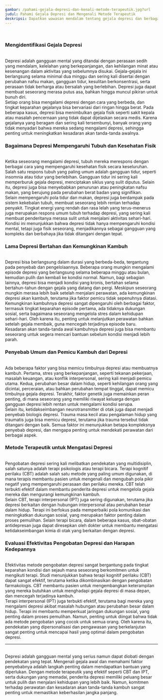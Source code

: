 ```yaml
---
gambar: /pahami-gejala-depresi-dan-kenali-metode-terapeutik.jpg?url
judul: Pahami Gejala Depresi dan Mengenali Metode Terapeutik
deskripsi: Dapatkan wawasan mendalam tentang gejala depresi dan berbagai pendekatan terapeutik berbasis bukti yang dapat membantu proses pemulihan.
---
```


<br className="inline lg:hidden" />
<h3 className="text-2xl font-bold">Mengidentifikasi Gejala Depresi</h3>
<br />
Depresi adalah gangguan mental yang ditandai dengan perasaan sedih yang mendalam,
kelelahan yang berkepanjangan, dan kehilangan minat atau kesenangan dalam aktivitas
yang sebelumnya disukai. Gejala-gejala ini berlangsung selama minimal dua minggu
dan sering kali disertai dengan perubahan nafsu makan, gangguan tidur, kesulitan
berkonsentrasi, serta perasaan tidak berharga atau bersalah yang berlebihan. Depresi
juga dapat membuat seseorang merasa putus asa, bahkan hingga muncul pikiran untuk
bunuh diri.
<br />
Setiap orang bisa mengalami depresi dengan cara yang berbeda, dan tingkat keparahan
gejalanya bisa bervariasi dari ringan hingga berat. Pada beberapa kasus, depresi
bisa menimbulkan gejala fisik seperti sakit kepala atau masalah pencernaan yang tidak
dapat dijelaskan secara medis. Karena gejalanya yang beragam dan sering kali tersembunyi,
banyak orang yang tidak menyadari bahwa mereka sedang mengalami depresi, sehingga
penting untuk meningkatkan kesadaran akan tanda-tanda awalnya.
<br />
<h3 className="text-2xl font-bold">Bagaimana Depresi Mempengaruhi Tubuh dan Kesehatan Fisik</h3>
<br />
Ketika seseorang mengalami depresi, tubuh mereka merespons dengan berbagai cara yang
mempengaruhi kesehatan fisik secara keseluruhan. Salah satu respons tubuh yang paling
umum adalah gangguan tidur, seperti insomnia atau tidur yang berlebihan. Gangguan
tidur ini sering kali memperburuk gejala depresi, menciptakan siklus yang sulit diputus.
Selain itu, depresi juga bisa menyebabkan penurunan atau peningkatan nafsu makan,
yang berujung pada perubahan berat badan yang signifikan.
<br />
Selain mempengaruhi pola tidur dan makan, depresi juga berdampak pada sistem kekebalan
tubuh, membuat seseorang lebih rentan terhadap penyakit. Tingkat energi yang rendah
dan rasa lelah yang terus-menerus juga merupakan respons umum tubuh terhadap depresi,
yang sering kali membuat penderitanya merasa sulit untuk menjalani aktivitas sehari-hari.
Kondisi ini menunjukkan bahwa depresi tidak hanya mempengaruhi kondisi mental, tetapi
juga fisik seseorang, menjadikannya sebagai gangguan yang kompleks dan berbahaya
jika tidak ditangani dengan tepat.
<br />
<h3 className="text-2xl font-bold">Lama Depresi Bertahan dan Kemungkinan Kambuh</h3>
<br />
Depresi bisa berlangsung dalam durasi yang berbeda-beda, tergantung pada penyebab
dan pengelolaannya. Beberapa orang mungkin mengalami episode depresi yang berlangsung
selama beberapa minggu atau bulan, kemudian pulih dan kembali ke kondisi normal.
Namun, bagi sebagian lainnya, depresi bisa menjadi kondisi yang kronis, bertahan
selama bertahun-tahun dengan gejala yang datang dan pergi. Meskipun seseorang mungkin
merasa lebih baik setelah menjalani perawatan, ada kemungkinan depresi akan kambuh,
terutama jika faktor pemicu tidak sepenuhnya diatasi.
<br />
Kemungkinan kambuhnya depresi sangat dipengaruhi oleh berbagai faktor, termasuk tingkat
keparahan episode pertama, ada tidaknya dukungan sosial, serta bagaimana seseorang
mengelola stres dalam kehidupan sehari-hari. Oleh karena itu, penting untuk melanjutkan
perawatan bahkan setelah gejala membaik, guna mencegah terjadinya episode baru. Kesadaran
akan tanda-tanda awal kambuhnya depresi juga bisa membantu seseorang untuk segera
mencari bantuan sebelum kondisi menjadi lebih parah.
<br />
<h3 className="text-2xl font-bold">Penyebab Umum dan Pemicu Kambuh dari Depresi</h3>
<br />
Ada beberapa faktor yang bisa memicu timbulnya depresi atau membuatnya kambuh. Pertama,
stres yang berkepanjangan, seperti tekanan pekerjaan, masalah keuangan, atau konflik
interpersonal, sering kali menjadi pemicu utama. Kedua, perubahan besar dalam hidup,
seperti kehilangan orang yang dicintai, perceraian, atau bahkan perubahan tempat
tinggal, dapat memicu timbulnya gejala depresi. Terakhir, faktor genetik juga memainkan
peran penting, di mana seseorang yang memiliki riwayat keluarga dengan gangguan depresi
lebih rentan untuk mengalami kondisi serupa.
<br />
Selain itu, ketidakseimbangan neurotransmitter di otak juga dapat menjadi penyebab
biologis depresi. Trauma masa kecil atau pengalaman hidup yang traumatis juga bisa
memicu depresi, terutama jika trauma tersebut tidak ditangani dengan baik. Semua
faktor ini menunjukkan betapa kompleksnya penyebab depresi, dan mengapa penting untuk
mendekati perawatan dari berbagai aspek.
<br />
<h3 className="text-2xl font-bold">Metode Terapeutik untuk Mengatasi Depresi</h3>
<br />
Pengobatan depresi sering kali melibatkan pendekatan yang multidisiplin, salah satunya
adalah terapi psikologis atau terapi bicara. Terapi kognitif perilaku (CBT) adalah
salah satu metode yang paling umum digunakan, di mana terapis membantu pasien untuk
mengenali dan mengubah pola pikir negatif yang mempengaruhi perasaan dan perilaku
mereka. CBT telah terbukti efektif dalam membantu penderita depresi untuk mengelola
gejala mereka dan mengurangi kemungkinan kambuh.
<br />
Selain CBT, terapi interpersonal (IPT) juga sering digunakan, terutama jika depresi
berkaitan dengan hubungan interpersonal atau perubahan besar dalam hidup. Terapi
ini berfokus pada memperbaiki pola komunikasi dan meningkatkan dukungan sosial, yang
merupakan faktor penting dalam proses pemulihan. Selain terapi bicara, dalam beberapa
kasus, obat-obatan antidepresan juga dapat diresepkan oleh dokter untuk membantu
mengatasi ketidakseimbangan kimia di otak yang berkaitan dengan depresi.
<br />
<h3 className="text-2xl font-bold">Evaluasi Efektivitas Pengobatan Depresi dan Harapan Kedepannya</h3>
<br />
Efektivitas metode pengobatan depresi sangat bergantung pada tingkat keparahan kondisi
dan sejauh mana seseorang berkomitmen untuk mengikuti terapi. Studi menunjukkan bahwa
terapi kognitif perilaku (CBT) dapat sangat efektif, terutama ketika dikombinasikan
dengan pengobatan farmakologis. CBT membantu pasien untuk mengembangkan keterampilan
yang mereka butuhkan untuk menghadapi gejala depresi di masa depan, dan mencegah
terjadinya kambuh.
<br />
Terapi interpersonal (IPT) juga terbukti efektif, terutama bagi mereka yang mengalami
depresi akibat masalah hubungan atau perubahan besar dalam hidup. Terapi ini membantu
memperkuat jaringan dukungan sosial, yang penting dalam proses pemulihan. Namun,
penting untuk diingat bahwa tidak ada metode pengobatan yang cocok untuk semua orang.
Oleh karena itu, pendekatan yang dipersonalisasi dan pengawasan yang berkelanjutan
sangat penting untuk mencapai hasil yang optimal dalam pengobatan depresi.
<br />
<hr className="h-1 w-full rounded-full bg-[#006400]" />
<br />
Depresi adalah gangguan mental yang serius namun dapat diobati dengan pendekatan
yang tepat. Mengenali gejala awal dan memahami faktor penyebabnya adalah langkah
penting dalam mendapatkan bantuan yang diperlukan. Dengan metode terapeutik yang
efektif seperti CBT dan IPT, serta dukungan yang memadai, penderita depresi memiliki
peluang besar untuk pulih dan menjalani kehidupan yang lebih baik. Namun, komitmen
terhadap perawatan dan kesadaran akan tanda-tanda kambuh sangat penting untuk memastikan
keberhasilan jangka panjang.
